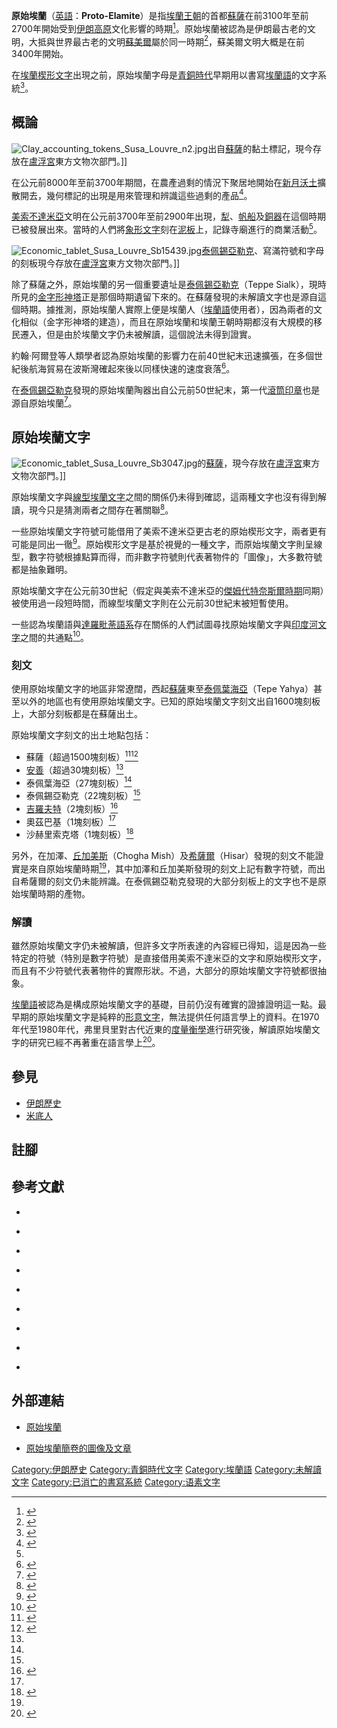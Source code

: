 {{History of Greater Iran}}

'''原始埃蘭'''（[[英語|英語]]：'''Proto-Elamite'''）是指[[埃蘭|埃蘭王朝]]的首都[[蘇薩|蘇薩]]在前3100年至前2700年開始受到[[伊朗高原|伊朗高原]]文化影響的時期<ref>{{harvnb|Daniel|2001|p=25}}</ref>。原始埃蘭被認為是伊朗最古老的文明，大抵與世界最古老的文明[[蘇美爾|蘇美爾]]屬於同一時期<ref>{{harvnb|Lamberg-Karlovsky|Sabloff|1995|p=153}}</ref>，蘇美爾文明大概是在前3400年開始。

在[[埃蘭楔形文字|埃蘭楔形文字]]出現之前，原始埃蘭字母是[[青銅時代|青銅時代]]早期用以書寫[[埃蘭語|埃蘭語]]的文字系統<ref>{{harvnb|Shaw|Jameson|2002|p=215}}</ref>。

== 概論 ==
[[File:Clay_accounting_tokens_Susa_Louvre_n2.jpg|thumb]]出自[[蘇薩|蘇薩]]的黏土標記，現今存放在[[盧浮宮|盧浮宮]]東方文物次部門。]]

在公元前8000年至前3700年期間，在農產過剩的情況下聚居地開始在[[新月沃土|新月沃土]]擴散開去，幾何標記的出現是用來管理和辨識這些過剩的產品<ref name="Carmona(2005)6">{{cite web | url=http://latienda.ie.edu/working_papers_economia/WP05-21.pdf | title=Accounting And Forms Of Accountability In Ancient Civilizations: Mesopotamia And Ancient Egypt | publisher=IE Business School | date=2005 | accessdate=September 2, 2011 | author=Salvador Carmona、Mahmoud Ezzamel | pages=6 | language=en | deadurl=yes | archiveurl=https://web.archive.org/web/20110719210917/http://latienda.ie.edu/working_papers_economia/WP05-21.pdf | archivedate=2011年7月19日 }}</ref>。

[[美索不達米亞|美索不達米亞]]文明在公元前3700年至前2900年出現，[[犁|犁]]、[[帆船|帆船]]及[[紅銅時代|銅器]]在這個時期已被發展出來。當時的人們將[[象形文字|象形文字]]刻在[[泥板|泥板]]上，記錄寺廟進行的商業活動<ref name="Carmona(2005)6"/>。

[[File:Economic_tablet_Susa_Louvre_Sb15439.jpg|thumb]][[泰佩錫亞勒克|泰佩錫亞勒克]]、寫滿符號和字母的刻板現今存放在[[盧浮宮|盧浮宮]]東方文物次部門。]]

除了蘇薩之外，原始埃蘭的另一個重要遺址是[[泰佩錫亞勒克|泰佩錫亞勒克]]（Teppe Sialk），現時所見的[[金字形神塔|金字形神塔]]正是那個時期遺留下來的。在蘇薩發現的未解讀文字也是源自這個時期。據推測，原始埃蘭人實際上便是埃蘭人（[[埃蘭語|埃蘭語]]使用者），因為兩者的文化相似（金字形神塔的建造），而且在原始埃蘭和埃蘭王朝時期都沒有大規模的移民遷入，但是由於埃蘭文字仍未被解讀，這個說法未得到證實。

約翰·阿爾登等人類學者認為原始埃蘭的影響力在前40世紀末迅速擴張，在多個世紀後航海貿易在波斯灣確起來後以同樣快速的速度衰落<ref>{{harvnb|Alden|1982|pp=613-640}}</ref>。

在[[泰佩錫亞勒克|泰佩錫亞勒克]]發現的原始埃蘭陶器出自公元前50世紀末，第一代[[滾筒印章|滾筒印章]]也是源自原始埃蘭<ref>{{cite web | url=http://www.anaviangallery.com/ancient_iranian_preface.html | title=The Habib Anavian Collection: Iranian Art from the 5th Millennium B.C. to the 7th Century A.D. | publisher=Anavian Gallery | accessdate=September 2, 2011 | language=en | archive-date=2018-09-24 | archive-url=https://web.archive.org/web/20180924043843/http://www.anaviangallery.com/ancient_iranian_preface.html | dead-url=no }}</ref>。

== 原始埃蘭文字 ==
[[File:Economic_tablet_Susa_Louvre_Sb3047.jpg|thumb]]的[[蘇薩|蘇薩]]，現今存放在[[盧浮宮|盧浮宮]]東方文物次部門。]]

原始埃蘭文字與[[線型埃蘭文字|線型埃蘭文字]]之間的關係仍未得到確認，這兩種文字也沒有得到解讀，現今只是猜測兩者之間存在著關聯<ref>{{harvnb|Fischer|2004|p=59}}</ref>。

一些原始埃蘭文字符號可能借用了美索不達米亞更古老的原始楔形文字，兩者更有可能是同出一徹<ref>{{harvnb|Fischer|2004|p=58}}</ref>。原始楔形文字是基於視覺的一種文字，而原始埃蘭文字則呈線型，數字符號根據點算而得，而非數字符號則代表著物件的「圖像」，大多數符號都是抽象難明。

原始埃蘭文字在公元前30世紀（假定與美索不達米亞的[[傑姆代特奈斯爾時期|傑姆代特奈斯爾時期]]同期）被使用過一段短時間，而線型埃蘭文字則在公元前30世紀末被短暫使用。

一些認為埃蘭語與[[達羅毗荼語系|達羅毗荼語系]]存在關係的人們試圖尋找原始埃蘭文字與[[印度河文字|印度河文字]]之間的共通點<ref>{{harvnb|McIntosh|2008|p=356}}</ref>。

=== 刻文 ===

使用原始埃蘭文字的地區非常遼闊，西起[[蘇薩|蘇薩]]東至[[泰佩葉海亞|泰佩葉海亞]]（Tepe Yahya）甚至以外的地區也有使用原始埃蘭文字。已知的原始埃蘭文字刻文出自1600塊刻板上，大部分刻板都是在蘇薩出土。

原始埃蘭文字刻文的出土地點包括：

*蘇薩（超過1500塊刻板）<ref name="Allison(2009)53">{{harvnb|Allison|Joisten-Pruschke|Wendtland|2009|p=53}}</ref><ref name="egeo-anatolici(2005)85">{{harvnb|egeo-anatolici|egeo-anatolici|2005|p=82}}</ref>
*[[安善|安善]]（超過30塊刻板）<ref name="egeo-anatolici(2005)85"/>
*泰佩葉海亞（27塊刻板）<ref name="egeo-anatolici(2005)85"/>
*泰佩錫亞勒克（22塊刻板）<ref name="egeo-anatolici(2005)85"/>
*[[吉羅夫特文明|吉羅夫特]]（2塊刻板）<ref>{{cite web | url=http://www.chnpress.com/news/?section=2&id=6864 | title=5000-Y-Old Inscribed Tablets Discovered in Jiroft | publisher=CHN News | accessdate=September 2, 2011 | author=Maryam Tabeshian | language=en | deadurl=yes | archiveurl=https://web.archive.org/web/20110511111851/http://www.chnpress.com/news/?section=2&id=6864 | archivedate=2011年5月11日 }}</ref>
*奧茲巴基（1塊刻板）<ref name="egeo-anatolici(2005)85"/>
*沙赫里索克塔（1塊刻板）<ref>{{harvnb|McIntosh|2008|p=79}}</ref>

另外，在加澤、[[丘加美斯|丘加美斯]]（Chogha Mish）及[[希薩爾|希薩爾]]（Hisar）發現的刻文不能證實是來自原始埃蘭時期<ref name="Allison(2009)53"/>，其中加澤和丘加美斯發現的刻文上記有數字符號，而出自希薩爾的刻文仍未能辨識。在泰佩錫亞勒克發現的大部分刻板上的文字也不是原始埃蘭時期的產物。

=== 解讀 ===

雖然原始埃蘭文字仍未被解讀，但許多文字所表達的內容經已得知，這是因為一些特定的符號（特別是數字符號）是直接借用美索不達米亞的文字和原始楔形文字，而且有不少符號代表著物件的實際形狀。不過，大部分的原始埃蘭文字符號都很抽象。

[[埃蘭語|埃蘭語]]被認為是構成原始埃蘭文字的基礎，目前仍沒有確實的證據證明這一點。最早期的原始埃蘭文字是純粹的[[形意文字|形意文字]]，無法提供任何語言學上的資料。在1970年代至1980年代，弗里貝里對古代近東的[[度量衡學|度量衡學]]進行研究後，解讀原始埃蘭文字的研究已經不再著重在語言學上<ref>{{harvnb|Robson|2008|p=7}}</ref>。

== 參見 ==
*[[伊朗歷史|伊朗歷史]]
*[[米底王國|米底人]]

== 註腳 ==
{{reflist|2}}

== 參考文獻 ==
{{refbegin|2}}

*{{en}}{{Citation 
|last =Daniel
|first =Elton L. 
|year=2001
|title=''The history of Iran''
|publisher=Greenwood Publishing Group
|isbn=0313307318
}}

*{{en}}{{Citation 
|last =Lamberg-Karlovsky
|first =C. C. 
|last2 =Sabloff
|first2 =Jeremy A. 
|year=1995
|title=''Ancient civilizations: the Near East and Mesoamerica''
|publisher=Waveland Press
|isbn=0881338346
}}

*{{en}}{{Citation 
|last =Shaw
|first =Ian 
|last2 =Jameson
|first2 =Robert  
|year=2002
|title=''A dictionary of archaeology''
|publisher=Wiley-Blackwell
|isbn=0631235833
}}

*{{en}}{{Citation 
|last =Alden
|first =John R. 
|year=1982
|title=Trade and Politics in Proto-Elamite Iran
|journal=''Current Anthropology ''
|publisher=Greenwood Publishing Group
|volume=23
|issue=6
|pages=613-640
}}

*{{en}}{{Citation 
|last =Fischer
|first =Steven Roger 
|year=2004
|title=''A history of writing''
|publisher=Reaktion Books
|isbn=1861891679
}}

*{{en}}{{Citation 
|last =McIntosh
|first =Jane 
|year=2008
|title=''The ancient Indus Valley:new perspectives''
|publisher=ABC-CLIO
|isbn=1576079074
}}

*{{en}}{{Citation 
|last =Allison
|first =Christine 
|last2 =Joisten-Pruschke
|first2 =Anke 
|last3 =Wendtland
|first3 =Antje 
|year=2009
|title=''From Daēnā to Dîn: Religion, Kultur und Sprache in der iranischen Welt ; Festschrift für Philip Kreyenbroek zum 60. Geburtstag''
|publisher=Otto Harrassowitz Verlag
|isbn=3447059176
}}

*{{en}}{{Citation 
|last =egeo-anatolici
|first =Centro di studi micenei
|last2 =egeo-anatolici
|first2 =Istituto per gli studi micenei
|year=2005
|title=''Studi micenei ed egeo-anatolici''
|volume=47
|publisher=Edizioni dell'Ateneo & Bizzari
}}

*{{en}}{{Citation 
|last =Robson
|first =Eleanor  
|year=2008
|title=''Mathematics in ancient Iraq: a social history''
|publisher=Princeton University Press
|isbn=069109182X
}}

{{refend}}

== 外部連結 ==
* {{en}}[https://web.archive.org/web/20081209035721/http://cdli.ucla.edu/wiki/doku.php/proto-elamite 原始埃蘭]
* {{en}}[https://web.archive.org/web/20110513235032/http://www.ancientscripts.com/elamite.html 原始埃蘭簡卷的圖像及文章]

{{伊朗主题}}

[[Category:伊朗歷史|Category:伊朗歷史]]
[[Category:青銅時代文字|Category:青銅時代文字]]
[[Category:埃蘭語|Category:埃蘭語]]
[[Category:未解讀文字|Category:未解讀文字]]
[[Category:已消亡的書寫系統|Category:已消亡的書寫系統]]
[[Category:语素文字|Category:语素文字]]